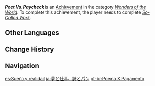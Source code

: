{{Achievement Infobox
|id           = 84523
|order id     = 4047
|category     = Wonders of the World
|description  = Complete ''So-called Work'' and receive Linling's poetry anthology.
|requirements = Complete ''[[So-Called Work]].''
|primogems    = 5
|tracking     = 
|hidden       = 1
|type         = Commission
}}
'''''Poet Vs. Paycheck''''' is an [[Achievement]] in the category ''[[Wonders of the World]]''. To complete this achievement, the player needs to complete ''[[So-Called Work]].''
<!--
==Trivia==

==Video Guides==
{{EVT
|video1   = 
|caption1 = 
}}
-->
==Other Languages==
{{Other Languages
|en      = Poet Vs. Paycheck
|zhs     = 梦想与工作，诗与面包
|zhs_rm  = Mèngxiǎng yǔ Gōngzuò, Shī yǔ Miànbāo
|zht     = 夢想與工作，詩與麵包
|zht_rm  = Mèngxiǎng yǔ Gōngzuò, Shī yǔ Miànbāo
|zh_tl   = Dreams and Work, Poetry and Bread
|ja      = 夢と仕事、詩とパン
|ja_rm   = Yume to Shigoto, Shi to Pan
|ja_tl   = Dreams and Work, Poetry and Bread
|ko      = 꿈과 일, 시와 빵
|ko_tl   = Dreams and Work, Poetry and Bread
|es      = Sueño y realidad
|es_tl   = Dream and Reality
|fr      = Rêve et réalité
|fr_tl   = Dream and Reality
|ru      = Мечта и работа, стихи и хлеб
|ru_tl   = Dream and Work, Poems and Bread
|th      = ความฝันและการทำงาน บทกวีและขนมปัง
|th_rm   = 
|th_tl   = 
|vi      = Bánh mì và hoa hồng
|vi_tl   = 
|de      = Träume und die Realität
|de_tl   = Dreams and the Reality
|id      = Penyair Vs. Gaji
|id_tl   = Poet Vs. Salary
|pt      = Poema X Pagamento
|pt_tl   = 
|tr      = Hayaller ve Gerçekler
|tr_tl   = Dreams and Realities
|it      = Sogno e lavoro, denaro e poesie
|it_tl   = 
}}

==Change History==
{{Change History|1.0}}
<!--
==References==
{{Reflist}}
-->
==Navigation==
{{Achievement Navbox|Wonders of the World|Commission}}

[[es:Sueño y realidad]]
[[ja:夢と仕事、詩とパン]]
[[pt-br:Poema X Pagamento]]